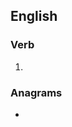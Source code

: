 ==English==

===Verb===
{{head|en|verb form}}

# {{en-past of|ratiocinate}}

===Anagrams===
* {{anagrams|en|tainoceratid}}